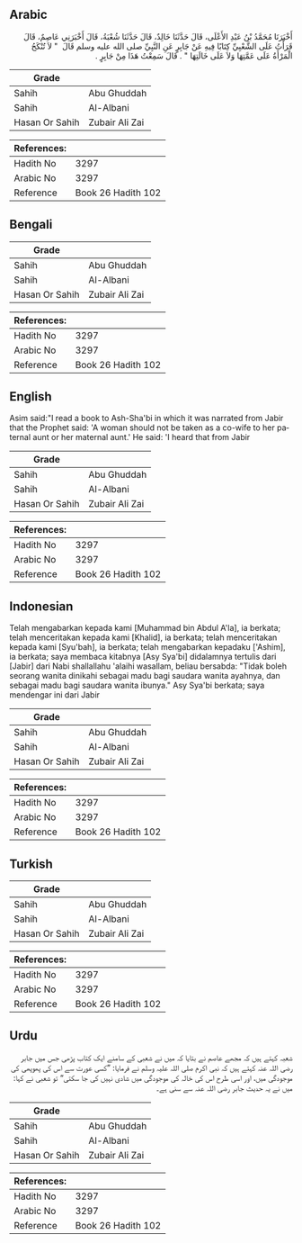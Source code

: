 ## Arabic


<div dir="rtl" lang="ar" style={{fontSize:'larger',backgroundColor:'#f8f9fa',padding:20}}>
أَخْبَرَنَا مُحَمَّدُ بْنُ عَبْدِ الأَعْلَى، قَالَ حَدَّثَنَا خَالِدٌ، قَالَ حَدَّثَنَا شُعْبَةُ، قَالَ أَخْبَرَنِي عَاصِمٌ، قَالَ قَرَأْتُ عَلَى الشَّعْبِيِّ كِتَابًا فِيهِ عَنْ جَابِرٍ عَنِ النَّبِيِّ صلى الله عليه وسلم قَالَ ‏ "‏ لاَ تُنْكَحُ الْمَرْأَةُ عَلَى عَمَّتِهَا وَلاَ عَلَى خَالَتِهَا ‏"‏ ‏.‏ قَالَ سَمِعْتُ هَذَا مِنْ جَابِرٍ ‏.‏
</div>
<div style={{backgroundColor:'#f8f9fa',padding:20, marginBottom: 10}}><table> <thead> <tr> <th>Grade</th> <th></th> </tr> </thead> <tbody> <tr><td>Sahih</td><td>Abu Ghuddah</td></tr><tr><td>Sahih</td><td>Al-Albani</td></tr><tr><td>Hasan Or Sahih</td><td>Zubair Ali Zai</td></tr></tbody></table><table> <thead> <tr> <th>References:</th> <th></th> </tr> </thead> <tbody><tr><td>Hadith No</td><td>3297</td></tr><tr><td>Arabic No</td><td>3297</td></tr><tr><td>Reference</td><td>Book 26 Hadith 102</td></tr></tbody></table></div>

## Bengali


<div dir="ltr" lang="bn" style={{fontSize:'larger',backgroundColor:'#f8f9fa',padding:20}}>

</div>
<div style={{backgroundColor:'#f8f9fa',padding:20, marginBottom: 10}}><table> <thead> <tr> <th>Grade</th> <th></th> </tr> </thead> <tbody> <tr><td>Sahih</td><td>Abu Ghuddah</td></tr><tr><td>Sahih</td><td>Al-Albani</td></tr><tr><td>Hasan Or Sahih</td><td>Zubair Ali Zai</td></tr></tbody></table><table> <thead> <tr> <th>References:</th> <th></th> </tr> </thead> <tbody><tr><td>Hadith No</td><td>3297</td></tr><tr><td>Arabic No</td><td>3297</td></tr><tr><td>Reference</td><td>Book 26 Hadith 102</td></tr></tbody></table></div>

## English


<div dir="ltr" lang="en" style={{fontSize:'larger',backgroundColor:'#f8f9fa',padding:20}}>
Asim said:"I read a book to Ash-Sha'bi in which it was narrated from Jabir that the Prophet said: 'A woman should not be taken as a co-wife to her paternal aunt or her maternal aunt.' He said: 'I heard that from Jabir
</div>
<div style={{backgroundColor:'#f8f9fa',padding:20, marginBottom: 10}}><table> <thead> <tr> <th>Grade</th> <th></th> </tr> </thead> <tbody> <tr><td>Sahih</td><td>Abu Ghuddah</td></tr><tr><td>Sahih</td><td>Al-Albani</td></tr><tr><td>Hasan Or Sahih</td><td>Zubair Ali Zai</td></tr></tbody></table><table> <thead> <tr> <th>References:</th> <th></th> </tr> </thead> <tbody><tr><td>Hadith No</td><td>3297</td></tr><tr><td>Arabic No</td><td>3297</td></tr><tr><td>Reference</td><td>Book 26 Hadith 102</td></tr></tbody></table></div>

## Indonesian


<div dir="ltr" lang="id" style={{fontSize:'larger',backgroundColor:'#f8f9fa',padding:20}}>
Telah mengabarkan kepada kami [Muhammad bin Abdul A'la], ia berkata; telah menceritakan kepada kami [Khalid], ia berkata; telah menceritakan kepada kami [Syu'bah], ia berkata; telah mengabarkan kepadaku ['Ashim], ia berkata; saya membaca kitabnya [Asy Sya'bi] didalamnya tertulis dari [Jabir] dari Nabi shallallahu 'alaihi wasallam, beliau bersabda: "Tidak boleh seorang wanita dinikahi sebagai madu bagi saudara wanita ayahnya, dan sebagai madu bagi saudara wanita ibunya." Asy Sya'bi berkata; saya mendengar ini dari Jabir
</div>
<div style={{backgroundColor:'#f8f9fa',padding:20, marginBottom: 10}}><table> <thead> <tr> <th>Grade</th> <th></th> </tr> </thead> <tbody> <tr><td>Sahih</td><td>Abu Ghuddah</td></tr><tr><td>Sahih</td><td>Al-Albani</td></tr><tr><td>Hasan Or Sahih</td><td>Zubair Ali Zai</td></tr></tbody></table><table> <thead> <tr> <th>References:</th> <th></th> </tr> </thead> <tbody><tr><td>Hadith No</td><td>3297</td></tr><tr><td>Arabic No</td><td>3297</td></tr><tr><td>Reference</td><td>Book 26 Hadith 102</td></tr></tbody></table></div>

## Turkish


<div dir="ltr" lang="tr" style={{fontSize:'larger',backgroundColor:'#f8f9fa',padding:20}}>

</div>
<div style={{backgroundColor:'#f8f9fa',padding:20, marginBottom: 10}}><table> <thead> <tr> <th>Grade</th> <th></th> </tr> </thead> <tbody> <tr><td>Sahih</td><td>Abu Ghuddah</td></tr><tr><td>Sahih</td><td>Al-Albani</td></tr><tr><td>Hasan Or Sahih</td><td>Zubair Ali Zai</td></tr></tbody></table><table> <thead> <tr> <th>References:</th> <th></th> </tr> </thead> <tbody><tr><td>Hadith No</td><td>3297</td></tr><tr><td>Arabic No</td><td>3297</td></tr><tr><td>Reference</td><td>Book 26 Hadith 102</td></tr></tbody></table></div>

## Urdu


<div dir="rtl" lang="ur" style={{fontSize:'larger',backgroundColor:'#f8f9fa',padding:20}}>
شعبہ کہتے ہیں کہ مجھے عاصم نے بتایا کہ میں نے شعبی کے سامنے ایک کتاب پڑھی جس میں جابر رضی اللہ عنہ کہتے ہیں کہ نبی اکرم صلی اللہ علیہ وسلم نے فرمایا: ”کسی عورت سے اس کی پھوپھی کی موجودگی میں، اور اسی طرح اس کی خالہ کی موجودگی میں شادی نہیں کی جا سکتی“ تو شعبی نے کہا: میں نے یہ حدیث جابر رضی اللہ عنہ سے سنی ہے۔
</div>
<div style={{backgroundColor:'#f8f9fa',padding:20, marginBottom: 10}}><table> <thead> <tr> <th>Grade</th> <th></th> </tr> </thead> <tbody> <tr><td>Sahih</td><td>Abu Ghuddah</td></tr><tr><td>Sahih</td><td>Al-Albani</td></tr><tr><td>Hasan Or Sahih</td><td>Zubair Ali Zai</td></tr></tbody></table><table> <thead> <tr> <th>References:</th> <th></th> </tr> </thead> <tbody><tr><td>Hadith No</td><td>3297</td></tr><tr><td>Arabic No</td><td>3297</td></tr><tr><td>Reference</td><td>Book 26 Hadith 102</td></tr></tbody></table></div>